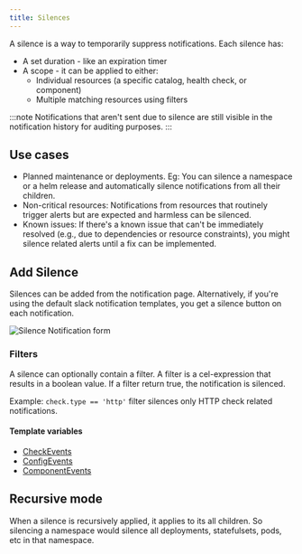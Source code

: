 ```yaml
---
title: Silences
---
```


A silence is a way to temporarily suppress notifications. Each silence has:

- A set duration - like an expiration timer
- A scope - it can be applied to either:
  - Individual resources (a specific catalog, health check, or component)
  - Multiple matching resources using filters

:::note
Notifications that aren't sent due to silence are still visible in the notification history for auditing purposes.
:::

## Use cases

- Planned maintenance or deployments. Eg: You can silence a namespace or a helm release and automatically silence notifications from all their children.
- Non-critical resources: Notifications from resources that routinely trigger alerts but are expected and harmless can be silenced.
- Known issues: If there's a known issue that can't be immediately resolved (e.g., due to dependencies or resource constraints), you might silence related alerts until a fix can be implemented.

## Add Silence

Silences can be added from the notification page. Alternatively, if you're using the default slack notification templates, you get a silence button
on each notification.

![Silence Notification form](./silence-notification-form.png)

### Filters

A silence can optionally contain a filter. A filter is a cel-expression that results in a boolean value. 
If a filter return true, the notification is silenced.

Example: `check.type == 'http'` filter silences only HTTP check related notifications.

#### Template variables

- [CheckEvents](/reference/notifications/template_vars/checks)
- [ConfigEvents](/reference/notifications/template_vars/config)
- [ComponentEvents](/reference/notifications/template_vars/components)

## Recursive mode

When a silence is recursively applied, it applies to its all children. 
So silencing a namespace would silence all deployments, statefulsets, pods, etc in that namespace. 

